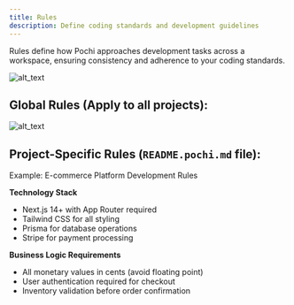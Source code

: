 ```yaml
---
title: Rules
description: Define coding standards and development guidelines
---
```


Rules define how Pochi approaches development tasks across a workspace, ensuring consistency and adherence to your coding standards.

![alt_text](../../public/images/core-features/image4.png "image_tooltip")

## Global Rules (Apply to all projects):

![alt_text](../../public/images/core-features/image5.png "image_tooltip")

## Project-Specific Rules (`README.pochi.md` file):

Example: E-commerce Platform Development Rules

**Technology Stack**

- Next.js 14+ with App Router required
- Tailwind CSS for all styling
- Prisma for database operations
- Stripe for payment processing

**Business Logic Requirements**

- All monetary values in cents (avoid floating point)
- User authentication required for checkout
- Inventory validation before order confirmation
